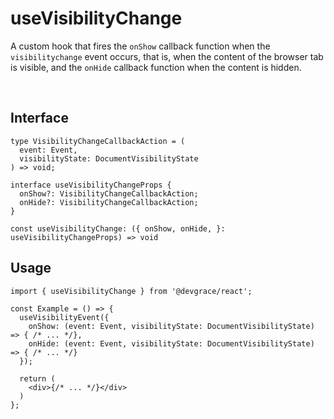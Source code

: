 # useVisibilityChange

A custom hook that fires the `onShow` callback function when the `visibilitychange` event occurs, that is, when the content of the browser tab is visible, and the `onHide` callback function when the content is hidden.

<br />

## Interface
```tsx
type VisibilityChangeCallbackAction = (
  event: Event,
  visibilityState: DocumentVisibilityState
) => void;

interface useVisibilityChangeProps {
  onShow?: VisibilityChangeCallbackAction;
  onHide?: VisibilityChangeCallbackAction;
}

const useVisibilityChange: ({ onShow, onHide, }: useVisibilityChangeProps) => void
```

## Usage
```tsx
import { useVisibilityChange } from '@devgrace/react';

const Example = () => {
  useVisibilityEvent({
    onShow: (event: Event, visibilityState: DocumentVisibilityState) => { /* ... */},
    onHide: (event: Event, visibilityState: DocumentVisibilityState) => { /* ... */}
  });

  return (
    <div>{/* ... */}</div>
  )
};
```